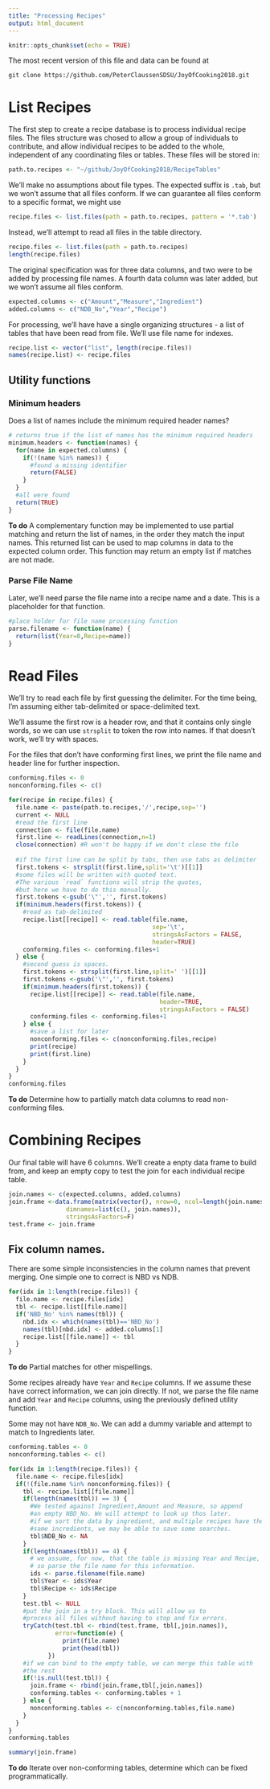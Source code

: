 ```yaml
---
title: "Processing Recipes"
output: html_document
---
```



```r
knitr::opts_chunk$set(echo = TRUE)
```

The most recent version of this file and data can be found at
```
git clone https://github.com/PeterClaussenSDSU/JoyOfCooking2018.git
```

# List Recipes

The first step to create a recipe database is to process individual recipe files. The files structure was chosed to allow a group of individuals to contribute, and allow individual recipes to be added to the whole, independent of any coordinating files or tables. These files will be stored in:
```r
path.to.recipes <- "~/github/JoyOfCooking2018/RecipeTables"
```


We'll make no assumptions about file types. The expected suffix is `.tab`, but we won't assume that all files conform. If we can guarantee all files conform to a specific format, we might use
```r
recipe.files <- list.files(path = path.to.recipes, pattern = '*.tab')
```

Instead, we'll attempt to read all files in the table directory.

```r
recipe.files <- list.files(path = path.to.recipes)
length(recipe.files)
```

The original specification was for three data columns, and two were to be added by processing file names. A fourth data column was later added, but we won't assume all files conform.

```r
expected.columns <- c("Amount","Measure","Ingredient")
added.columns <- c("NDB_No","Year","Recipe")
```

For processing, we'll have have a single organizing structures - a list of tables that have been read from file. We'll use file name for indexes.

```r
recipe.list <- vector("list", length(recipe.files))
names(recipe.list) <- recipe.files
```

## Utility functions

### Minimum headers

Does a list of names include the minimum required header names?

```r
# returns true if the list of names has the minimum required headers
minimum.headers <- function(names) {
  for(name in expected.columns) {
    if(!(name %in% names)) {
      #found a missing identifier
      return(FALSE)
    }
  }
  #all were found
  return(TRUE)
}
```

**To do** A complementary function may be implemented to use partial matching and return the list of names, in the order they match the input names. This returned list can be used to map columns in data to the expected column order. This function may return an empty list if matches are not made.

### Parse File Name

Later, we'll need parse the file name into a recipe name and a date. This is a placeholder for that function.

```r
#place holder for file name processing function
parse.filename <- function(name) {
  return(list(Year=0,Recipe=name))
}
```

# Read Files

We'll try to read each file by first guessing the delimiter. For the time being, I'm assuming either tab-delimited or space-delimited text. 

We'll assume the first row is a header row, and that it contains only single words, so we can use `strsplit` to token the row into names. If that doesn't work, we'll try with spaces. 

For the files that don't have conforming first lines, we print the file name and header line for further inspection.

```r
conforming.files <- 0
nonconforming.files <- c()

for(recipe in recipe.files) {
  file.name <- paste(path.to.recipes,'/',recipe,sep='')
  current <- NULL
  #read the first line
  connection <- file(file.name)
  first.line <- readLines(connection,n=1)
  close(connection) #R won't be happy if we don't close the file
  
  #if the first line can be split by tabs, then use tabs as delimiter
  first.tokens <- strsplit(first.line,split='\t')[[1]]
  #some files will be written with quoted text. 
  #The various `read` functions will strip the quotes, 
  #but here we have to do this manually.
  first.tokens <-gsub('\"','', first.tokens)
  if(minimum.headers(first.tokens)) {
    #read as tab-delimited 
    recipe.list[[recipe]] <- read.table(file.name,
                                        sep='\t',
                                        stringsAsFactors = FALSE,
                                        header=TRUE)
    conforming.files <- conforming.files+1
  } else {
    #second guess is spaces.
    first.tokens <- strsplit(first.line,split=' ')[[1]]
    first.tokens <-gsub('\"','', first.tokens)
    if(minimum.headers(first.tokens)) {
      recipe.list[[recipe]] <- read.table(file.name,
                                          header=TRUE,
                                          stringsAsFactors = FALSE)
      conforming.files <- conforming.files+1
    } else {
      #save a list for later
      nonconforming.files <- c(nonconforming.files,recipe)
      print(recipe)
      print(first.line)
    }
  }
}
conforming.files
```

**To do** Determine how to partially match data columns to read non-conforming files.

# Combining Recipes

Our final table will have 6 columns. We'll create a enpty data frame to build from, and keep an empty copy to test the join for each individual recipe table.

```r
join.names <- c(expected.columns, added.columns)
join.frame <-data.frame(matrix(vector(), nrow=0, ncol=length(join.names),
                dimnames=list(c(), join.names)),
                stringsAsFactors=F)
test.frame <- join.frame
```


## Fix column names.

There are some simple inconsistencies in the column names that prevent merging. One simple one to correct is NBD vs NDB.

```r
for(idx in 1:length(recipe.files)) {
  file.name <- recipe.files[idx]
  tbl <- recipe.list[[file.name]]
  if('NBD_No' %in% names(tbl)) {
    nbd.idx <- which(names(tbl)=='NBD_No')
    names(tbl)[nbd.idx] <- added.columns[1]
    recipe.list[[file.name]] <- tbl
  }
}
```

**To do** Partial matches for other mispellings.


Some recipes already have `Year` and `Recipe` columns. If we assume these have correct information, we can join directly. If not, we parse the file name and add `Year` and `Recipe` columns, using the previously defined utility function.


Some may not have `NDB_No`. We can add a dummy variable and attempt to match to Ingredients later.


```r
conforming.tables <- 0
nonconforming.tables <- c()

for(idx in 1:length(recipe.files)) {
  file.name <- recipe.files[idx]
  if(!(file.name %in% nonconforming.files)) {
    tbl <- recipe.list[[file.name]]
    if(length(names(tbl)) == 3) {
      #We tested against Ingredient,Amount and Measure, so append
      #an empty NBD_No. We will attempt to look up thos later.
      #if we sort the data by ingredient, and multiple recipes have the 
      #same incredients, we may be able to save some searches.
      tbl$NDB_No <- NA
    }
    if(length(names(tbl)) == 4) {
      # we assume, for now, that the table is missing Year and Recipe,
      # so parse the file name for this information.
      ids <- parse.filename(file.name)
      tbl$Year <- ids$Year
      tbl$Recipe <- ids$Recipe
    }
    test.tbl <- NULL
    #put the join in a try block. This will allow us to
    #process all files without having to stop and fix errors.
    tryCatch(test.tbl <- rbind(test.frame, tbl[,join.names]),
             error=function(e) {
               print(file.name)
               print(head(tbl))
           })
    #if we can bind to the empty table, we can merge this table with
    #the rest
    if(!is.null(test.tbl)) {
      join.frame <- rbind(join.frame,tbl[,join.names])
      conforming.tables <- conforming.tables + 1
    } else {
      nonconforming.tables <- c(nonconforming.tables,file.name)
    }
  }
}
conforming.tables
```

```r
summary(join.frame)
```

**To do** 
Iterate over non-conforming tables, determine which can be fixed programmatically.